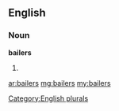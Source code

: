 ==English==

===Noun===
'''bailers'''

# {{plural of|[[bailer]]}}

[[Category:English plurals]]

[[ar:bailers]]
[[mg:bailers]]
[[my:bailers]]